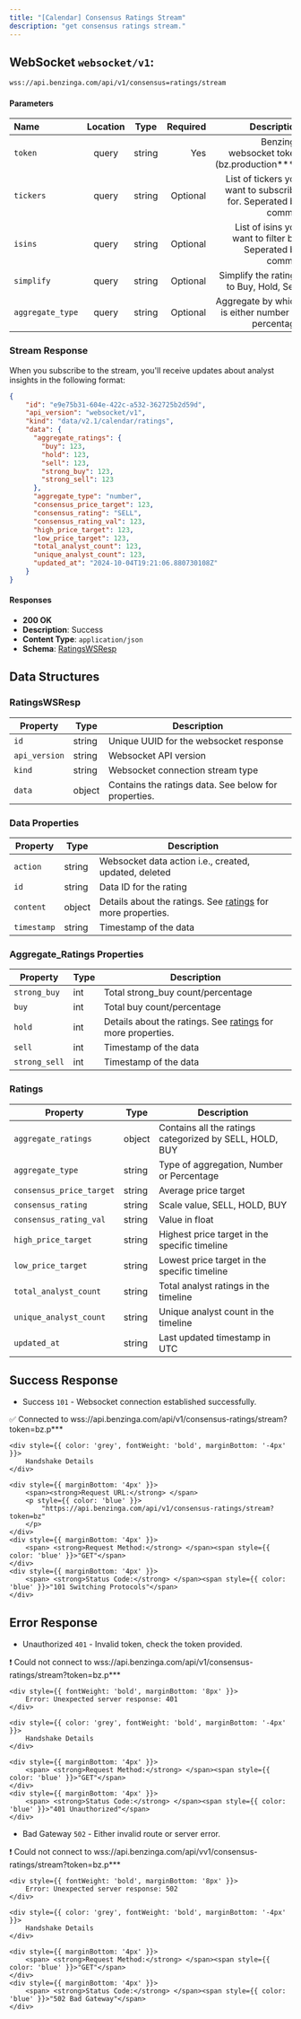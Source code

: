 ```yaml
---
title: "[Calendar] Consensus Ratings Stream"
description: "get consensus ratings stream."
---
```


## WebSocket `websocket/v1`:

```txt
wss://api.benzinga.com/api/v1/consensus=ratings/stream
```

#### Parameters

| Name                | Location |  Type   | Required | Description                                                             |
| :---------          | :-----:  | :-----: | -------: | ----------------------------------------------------------------------: |
| `token`             | query    | string  |      Yes | Benzinga websocket token (bz.production***).                            |
| `tickers`           | query    | string  | Optional | List of tickers you want to subscribe for. Seperated by comma.          |
| `isins`             | query    | string  | Optional | List of isins you want to filter by. Seperated by comma.                |
| `simplify`          | query    | string  | Optional | Simplify the ratings to Buy, Hold, Sell.                                |
| `aggregate_type`    | query    | string  | Optional | Aggregate by which is either number or percentage                       |

### Stream Response
When you subscribe to the stream, you'll receive updates about analyst insights in the following format:

```json
{
    "id": "e9e75b31-604e-422c-a532-362725b2d59d",
    "api_version": "websocket/v1",
    "kind": "data/v2.1/calendar/ratings",
    "data": {
      "aggregate_ratings": {
        "buy": 123,
        "hold": 123,
        "sell": 123,
        "strong_buy": 123,
        "strong_sell": 123
      },
      "aggregate_type": "number",
      "consensus_price_target": 123,
      "consensus_rating": "SELL",
      "consensus_rating_val": 123,
      "high_price_target": 123,
      "low_price_target": 123,
      "total_analyst_count": 123,
      "unique_analyst_count": 123,
      "updated_at": "2024-10-04T19:21:06.880730108Z"
    }
}
```

#### Responses

- **200 OK**
- **Description**: Success
- **Content Type**: `application/json`
- **Schema**: [RatingsWSResp](#ratingswsresp)

## Data Structures

### RatingsWSResp

| Property       | Type   | Description                                                                                               |
|----------------|--------|-----------------------------------------------------------------------------------------------------------|
| `id`           | string | Unique UUID for the websocket response                                                                     |
| `api_version`  | string | Websocket API version                                                                                     |
| `kind`         | string | Websocket connection stream type                                                                           |
| `data`         | object | Contains the ratings data. See below for properties.                                                     |

### Data Properties

| Property       | Type   | Description                                                                                               |
|----------------|--------|-----------------------------------------------------------------------------------------------------------|
| `action`       | string | Websocket data action i.e., created, updated, deleted                                                    |
| `id`           | string | Data ID for the rating                                                                                   |
| `content`      | object | Details about the ratings. See [ratings](#ratings) for more properties.                                   |
| `timestamp`    | string | Timestamp of the data                                                                                     |


### Aggregate_Ratings Properties

| Property       | Type   | Description                                                                                               |
|----------------|--------|-----------------------------------------------------------------------------------------------------------|
| `strong_buy`   | int    | Total strong_buy count/percentage                                                                         |
| `buy`          | int    | Total buy count/percentage                                                                                |
| `hold`         | int    | Details about the ratings. See [ratings](#ratings) for more properties.                                   |
| `sell`         | int    | Timestamp of the data                                                                                     |
| `strong_sell`  | int    | Timestamp of the data                                                                                     |

### Ratings

| Property                | Type   | Description                                                                                             |
|-------------------------|--------|---------------------------------------------------------------------------------------------------------|
| `aggregate_ratings`     | object | Contains all the ratings categorized by SELL, HOLD, BUY                                                 |
| `aggregate_type`        | string | Type of aggregation, Number or Percentage                                                               |
| `consensus_price_target`| string | Average price target                                                                                    |
| `consensus_rating`      | string | Scale value, SELL, HOLD, BUY                                                                            |
| `consensus_rating_val`  | string | Value in float                                                                                          |
| `high_price_target`     | string | Highest price target in the specific timeline                                                           |
| `low_price_target`      | string | Lowest price target in the specific timeline                                                            |
| `total_analyst_count`   | string | Total analyst ratings in the timeline                                                                   |
| `unique_analyst_count`  | string | Unique analyst count in the timeline                                                                    |
| `updated_at`            | string | Last updated timestamp in UTC                                                     |

## Success Response

- Success `101` - Websocket connection established successfully.

<div style={{
    border: '1px solid #ddd',
    borderRadius: '8px',
    padding: '16px',
    fontSize: '14px',
    boxShadow: '0 4px 8px rgba(0, 0, 0, 0.1)',
    backgroundColor: '#f9f9f9',
    maxWidth: '700px',
}}>
    <div style={{
        display: 'flex',
        justifyContent: 'space-between',
        alignItems: 'center',
    }}>
        <div style={{ color: '#000000'}}>
            ✅ Connected to wss://api.benzinga.com/api/v1/consensus-ratings/stream?token=bz.p***
        </div>
    </div>

    <div style={{ color: 'grey', fontWeight: 'bold', marginBottom: '-4px' }}>
        Handshake Details
    </div>

    <div style={{ marginBottom: '4px' }}>
        <span><strong>Request URL:</strong> </span>
        <p style={{ color: 'blue' }}>
            "https://api.benzinga.com/api/v1/consensus-ratings/stream?token=bz"
        </p>
    </div>
    <div style={{ marginBottom: '4px' }}>
        <span> <strong>Request Method:</strong> </span><span style={{ color: 'blue' }}>"GET"</span>
    </div>
    <div style={{ marginBottom: '4px' }}>
        <span> <strong>Status Code:</strong> </span><span style={{ color: 'blue' }}>"101 Switching Protocols"</span>
    </div>
</div>

## Error Response

- Unauthorized `401` - Invalid token, check the token provided.

<div style={{
    border: '1px solid #ddd',
    borderRadius: '8px',
    padding: '16px',
    fontSize: '14px',
    boxShadow: '0 4px 8px rgba(0, 0, 0, 0.1)',
    backgroundColor: '#f9f9f9',
    maxWidth: '500px',
}}>
    <div style={{
        display: 'flex',
        justifyContent: 'space-between',
        alignItems: 'center',
    }}>
        <div style={{ color: '#000000'}}>
            ❗ Could not connect to wss://api.benzinga.com/api/v1/consensus-ratings/stream?token=bz.p***
        </div>
    </div>

    <div style={{ fontWeight: 'bold', marginBottom: '8px' }}>
        Error: Unexpected server response: 401
    </div>

    <div style={{ color: 'grey', fontWeight: 'bold', marginBottom: '-4px' }}>
        Handshake Details
    </div>

    <div style={{ marginBottom: '4px' }}>
        <span> <strong>Request Method:</strong> </span><span style={{ color: 'blue' }}>"GET"</span>
    </div>
    <div style={{ marginBottom: '4px' }}>
        <span> <strong>Status Code:</strong> </span><span style={{ color: 'blue' }}>"401 Unauthorized"</span>
    </div>
</div>

- Bad Gateway `502` - Either invalid route or server error.

<div style={{
    border: '1px solid #ddd',
    borderRadius: '8px',
    padding: '16px',
    fontSize: '14px',
    boxShadow: '0 4px 8px rgba(0, 0, 0, 0.1)',
    backgroundColor: '#f9f9f9',
    maxWidth: '500px',
}}>
    <div style={{
        display: 'flex',
        justifyContent: 'space-between',
        alignItems: 'center',
    }}>
        <div style={{ color: '#000000'}}>
            ❗ Could not connect to wss://api.benzinga.com/api/vv1/consensus-ratings/stream?token=bz.p***
        </div>
    </div>

    <div style={{ fontWeight: 'bold', marginBottom: '8px' }}>
        Error: Unexpected server response: 502
    </div>

    <div style={{ color: 'grey', fontWeight: 'bold', marginBottom: '-4px' }}>
        Handshake Details
    </div>

    <div style={{ marginBottom: '4px' }}>
        <span> <strong>Request Method:</strong> </span><span style={{ color: 'blue' }}>"GET"</span>
    </div>
    <div style={{ marginBottom: '4px' }}>
        <span> <strong>Status Code:</strong> </span><span style={{ color: 'blue' }}>"502 Bad Gateway"</span>
    </div>
</div>